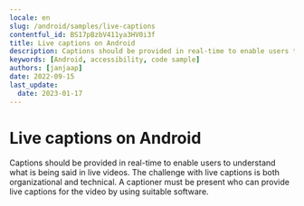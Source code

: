 ```yaml
---
locale: en
slug: /android/samples/live-captions
contentful_id: BS17pBzbV411ya3HV0i3f
title: Live captions on Android
description: Captions should be provided in real-time to enable users to understand what is being said in live videos.
keywords: [Android, accessibility, code sample]
authors: [janjaap]
date: 2022-09-15
last_update:
  date: 2023-01-17
---
```


# Live captions on Android

Captions should be provided in real-time to enable users to understand what is being said in live videos. The challenge with live captions is both organizational and technical. A captioner must be present who can provide live captions for the video by using suitable software.

<CodeSample id="media-captions-live" framework="android" locale="en"/>
